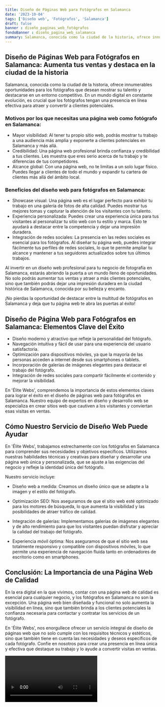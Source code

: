 ```yaml
---
title: Diseño de Páginas Web para Fotógrafos en Salamanca
date: '2023-10-04'
tags: ['Diseño web', 'Fotógrafos', 'Salamanca']
draft: false
banner : diseño_paginas_web_fotógrafos
fondoBanner : diseño_pagina_web_salamanca
summary: Salamanca, conocida como la ciudad de la historia, ofrece innumerables oportunidades para los fotógrafos que desean mostrar su talento y destacarse en un entorno competitivo. En un mundo digital en constante evolución, es crucial que los fotógrafos tengan una presencia en línea efectiva para atraer y convertir a clientes potenciales. 
---
```


## Diseño de Páginas Web para Fotógrafos en Salamanca: Aumenta tus ventas y destaca en la ciudad de la historia

Salamanca, conocida como la ciudad de la historia, ofrece innumerables oportunidades para los fotógrafos que desean mostrar su talento y destacarse en un entorno competitivo. En un mundo digital en constante evolución, es crucial que los fotógrafos tengan una presencia en línea efectiva para atraer y convertir a clientes potenciales. 

### Motivos por los que necesitas una página web como fotógrafo en Salamanca:

- Mayor visibilidad: Al tener tu propio sitio web, podrás mostrar tu trabajo a una audiencia más amplia y exponerte a clientes potenciales en Salamanca y más allá.
- Credibilidad: Una página web profesional brinda confianza y credibilidad a tus clientes. Les muestra que eres serio acerca de tu trabajo y te diferencias de tus competidores.
- Alcance global: Con una página web, no te limitas a un solo lugar físico. Puedes llegar a clientes de todo el mundo y expandir tu cartera de clientes más allá del ámbito local.

### Beneficios del diseño web para fotógrafos en Salamanca:

- Showcase visual: Una página web es el lugar perfecto para exhibir tu trabajo en una galería de fotos de alta calidad. Puedes mostrar tus mejores tomas y capturar la atención de los visitantes con tu talento.
- Experiencia personalizada: Puedes crear una experiencia única para tus visitantes al personalizar tu sitio web con tu estilo y marca. Esto te ayudará a destacar entre la competencia y dejar una impresión duradera.
- Integración de redes sociales: La presencia en las redes sociales es esencial para los fotógrafos. Al diseñar tu página web, puedes integrar fácilmente tus perfiles de redes sociales, lo que te permite ampliar tu alcance y mantener a tus seguidores actualizados sobre tus últimos trabajos.

Al invertir en un diseño web profesional para tu negocio de fotografía en Salamanca, estarás abriendo la puerta a un mundo lleno de oportunidades. No solo podrás aumentar tus ventas y atraer a más clientes potenciales, sino que también podrás dejar una impresión duradera en la ciudad histórica de Salamanca, conocida por su belleza y encanto.

¡No pierdas la oportunidad de destacar entre la multitud de fotógrafos en Salamanca y deja que tu página web te abra las puertas al éxito!

<GifSeo />

<Cta />

## Diseño de Página Web para Fotógrafos en Salamanca: Elementos Clave del Éxito

- Diseño moderno y atractivo que refleje la personalidad del fotógrafo.
- Navegación intuitiva y fácil de usar para una experiencia del usuario satisfactoria.
- Optimización para dispositivos móviles, ya que la mayoría de las personas acceden a internet desde sus smartphones o tablets.
- Incorporación de galerías de imágenes elegantes para destacar el trabajo del fotógrafo.
- Integración de redes sociales para compartir fácilmente el contenido y mejorar la visibilidad.

En 'Élite Webs', comprendemos la importancia de estos elementos claves para lograr el éxito en el diseño de páginas web para fotógrafos en Salamanca. Nuestro equipo de expertos en diseño y desarrollo web se especializa en crear sitios web que cautiven a los visitantes y conviertan esas visitas en ventas.

## Cómo Nuestro Servicio de Diseño Web Puede Ayudar

En 'Élite Webs', trabajamos estrechamente con los fotógrafos en Salamanca para comprender sus necesidades y objetivos específicos. Utilizamos nuestras habilidades técnicas y creativas para diseñar y desarrollar una página web única y personalizada, que se ajuste a las exigencias del negocio y refleje la identidad única del fotógrafo.

Nuestro servicio incluye:

- Diseño web a medida: Creamos un diseño único que se adapte a la imagen y el estilo del fotógrafo.

- Optimización SEO: Nos aseguramos de que el sitio web esté optimizado para los motores de búsqueda, lo que aumenta la visibilidad y las posibilidades de atraer tráfico de calidad.

- Integración de galerías: Implementamos galerías de imágenes elegantes y de alto rendimiento para que los visitantes puedan disfrutar y apreciar la calidad del trabajo del fotógrafo.

- Experiencia móvil óptima: Nos aseguramos de que el sitio web sea totalmente responsivo y compatible con dispositivos móviles, lo que permite una experiencia de navegación fluida tanto en ordenadores de escritorio como en smartphones.

## Conclusión: La Importancia de una Página Web de Calidad

En la era digital en la que vivimos, contar con una página web de calidad es esencial para cualquier negocio, y los fotógrafos en Salamanca no son la excepción. Una página web bien diseñada y funcional no solo aumenta la visibilidad en línea, sino que también brinda a los clientes potenciales la confianza necesaria para contactar y contratar los servicios de un fotógrafo.

En 'Élite Webs', nos enorgullece ofrecer un servicio integral de diseño de páginas web que no solo cumple con los requisitos técnicos y estéticos, sino que también tiene en cuenta las necesidades y deseos específicos de cada fotógrafo. Confíe en nosotros para crear una presencia en línea única y efectiva que destaque su trabajo y lo ayude a convertir visitas en ventas.

<Video />

<CtaBot job='Fotógrafos' city='Salamanca'/>

<Gmaps query='Salamanca+españa+maps' />